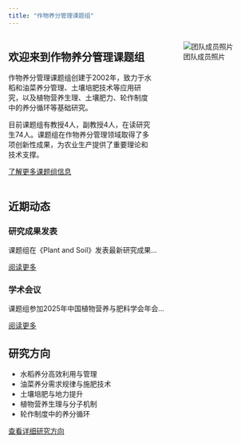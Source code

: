 ```yaml
---
title: "作物养分管理课题组"
---
```


::: {.columns}
::: {.column width="60%"}
## 欢迎来到作物养分管理课题组

作物养分管理课题组创建于2002年，致力于水稻和油菜养分管理、土壤培肥技术等应用研究，以及植物营养生理、土壤肥力、轮作制度中的养分循环等基础研究。

目前课题组有教授4人，副教授4人，在读研究生74人。课题组在作物养分管理领域取得了多项创新性成果，为农业生产提供了重要理论和技术支撑。

[了解更多课题组信息](about.qmd){.button}
:::

::: {.column width="40%"}
![团队成员照片](images/team_photo.jpg){.rounded .shadow}
:::
:::

## 近期动态

```{=html}
<div class="news-grid">
  <div class="news-card">
    <h3>研究成果发表</h3>
    <p>课题组在《Plant and Soil》发表最新研究成果...</p>
    <a href="publications.qmd">阅读更多</a>
  </div>
  <div class="news-card">
    <h3>学术会议</h3>
    <p>课题组参加2025年中国植物营养与肥料学会年会...</p>
    <a href="#">阅读更多</a>
  </div>
</div>
```

## 研究方向

- 水稻养分高效利用与管理
- 油菜养分需求规律与施肥技术
- 土壤培肥与地力提升
- 植物营养生理与分子机制
- 轮作制度中的养分循环

[查看详细研究方向](research.qmd){.button}
